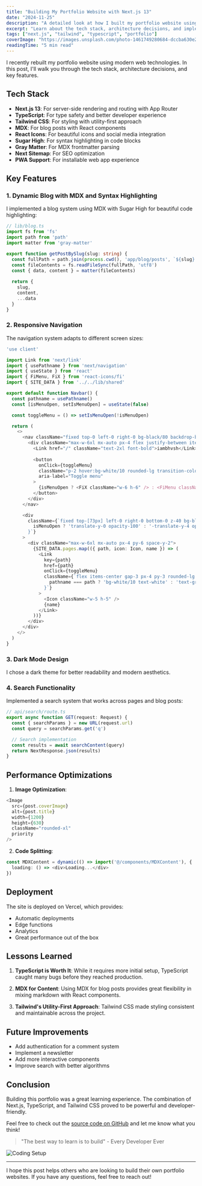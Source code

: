 ```yaml
---
title: "Building My Portfolio Website with Next.js 13"
date: "2024-11-25"
description: "A detailed look at how I built my portfolio website using Next.js, Tailwind CSS, and TypeScript"
excerpt: "Learn about the tech stack, architecture decisions, and implementation details of my personal portfolio website."
tags: ["next.js", "tailwind", "typescript", "portfolio"]
coverImage: "https://images.unsplash.com/photo-1461749280684-dccba630e2f6?q=80&w=2069&auto=format&fit=crop"
readingTime: "5 min read"
---
```


I recently rebuilt my portfolio website using modern web technologies. In this post, I'll walk you through the tech stack, architecture decisions, and key features.

## Tech Stack

- **Next.js 13**: For server-side rendering and routing with App Router
- **TypeScript**: For type safety and better developer experience
- **Tailwind CSS**: For styling with utility-first approach
- **MDX**: For blog posts with React components
- **React Icons**: For beautiful icons and social media integration
- **Sugar High**: For syntax highlighting in code blocks
- **Gray Matter**: For MDX frontmatter parsing
- **Next Sitemap**: For SEO optimization
- **PWA Support**: For installable web app experience

## Key Features

### 1. Dynamic Blog with MDX and Syntax Highlighting

I implemented a blog system using MDX with Sugar High for beautiful code highlighting:

```typescript filename="lib/blog.ts"
// lib/blog.ts
import fs from 'fs'
import path from 'path'
import matter from 'gray-matter'

export function getPostBySlug(slug: string) {
  const fullPath = path.join(process.cwd(), 'app/blog/posts', `${slug}.mdx`)
  const fileContents = fs.readFileSync(fullPath, 'utf8')
  const { data, content } = matter(fileContents)
  
  return {
    slug,
    content,
    ...data
  }
}
```

### 2. Responsive Navigation

The navigation system adapts to different screen sizes:

```typescript filename="components/Navbar.tsx"
'use client'

import Link from 'next/link'
import { usePathname } from 'next/navigation'
import { useState } from 'react'
import { FiMenu, FiX } from 'react-icons/fi'
import { SITE_DATA } from '../../lib/shared'

export default function Navbar() {
  const pathname = usePathname()
  const [isMenuOpen, setIsMenuOpen] = useState(false)

  const toggleMenu = () => setIsMenuOpen(!isMenuOpen)

  return (
    <>
      <nav className="fixed top-0 left-0 right-0 bg-black/80 backdrop-blur-md z-50 border-b border-white/10">
        <div className="max-w-6xl mx-auto px-4 flex justify-between items-center py-4">
          <Link href="/" className="text-2xl font-bold">iambhvsh</Link>
          
          <button 
            onClick={toggleMenu}
            className="p-2 hover:bg-white/10 rounded-lg transition-colors"
            aria-label="Toggle menu"
          >
            {isMenuOpen ? <FiX className="w-6 h-6" /> : <FiMenu className="w-6 h-6" />}
          </button>
        </div>
      </nav>

      <div 
        className={`fixed top-[73px] left-0 right-0 bottom-0 z-40 bg-black/95 backdrop-blur-md transition-all duration-200 ease-out transform-gpu ${
          isMenuOpen ? 'translate-y-0 opacity-100' : '-translate-y-4 opacity-0 pointer-events-none'
        }`}
      >
        <div className="max-w-6xl mx-auto px-4 py-6 space-y-2">
          {SITE_DATA.pages.map(({ path, icon: Icon, name }) => (
            <Link
              key={path}
              href={path}
              onClick={toggleMenu}
              className={`flex items-center gap-3 px-4 py-3 rounded-lg transition-colors ${
                pathname === path ? 'bg-white/10 text-white' : 'text-gray-400 hover:bg-white/5 hover:text-white'
              }`}
            >
              <Icon className="w-5 h-5" />
              {name}
            </Link>
          ))}
        </div>
      </div>
    </>
  )
}
```

### 3. Dark Mode Design

I chose a dark theme for better readability and modern aesthetics.

### 4. Search Functionality

Implemented a search system that works across pages and blog posts:

```typescript filename="api/search/route.ts"
// api/search/route.ts
export async function GET(request: Request) {
  const { searchParams } = new URL(request.url)
  const query = searchParams.get('q')

  // Search implementation
  const results = await searchContent(query)
  return NextResponse.json(results)
}
```

## Performance Optimizations

1. **Image Optimization**:
```typescript filename="components/MDXContent.tsx"
<Image
  src={post.coverImage}
  alt={post.title}
  width={1200}
  height={630}
  className="rounded-xl"
  priority
/>
```

2. **Code Splitting**:
```typescript filename="components/MDXContent.tsx"
const MDXContent = dynamic(() => import('@/components/MDXContent'), {
  loading: () => <div>Loading...</div>
})
```

## Deployment

The site is deployed on Vercel, which provides:
- Automatic deployments
- Edge functions
- Analytics
- Great performance out of the box

## Lessons Learned

1. **TypeScript is Worth It**: While it requires more initial setup, TypeScript caught many bugs before they reached production.

2. **MDX for Content**: Using MDX for blog posts provides great flexibility in mixing markdown with React components.

3. **Tailwind's Utility-First Approach**: Tailwind CSS made styling consistent and maintainable across the project.

## Future Improvements

- Add authentication for a comment system
- Implement a newsletter
- Add more interactive components
- Improve search with better algorithms

## Conclusion

Building this portfolio was a great learning experience. The combination of Next.js, TypeScript, and Tailwind CSS proved to be powerful and developer-friendly.

Feel free to check out the [source code on GitHub](https://github.com/iambhvsh/portfolio) and let me know what you think!

> "The best way to learn is to build" - Every Developer Ever

![Coding Setup](https://images.unsplash.com/photo-1498050108023-c5249f4df085?q=80&w=2072&auto=format&fit=crop)

---

I hope this post helps others who are looking to build their own portfolio websites. If you have any questions, feel free to reach out!